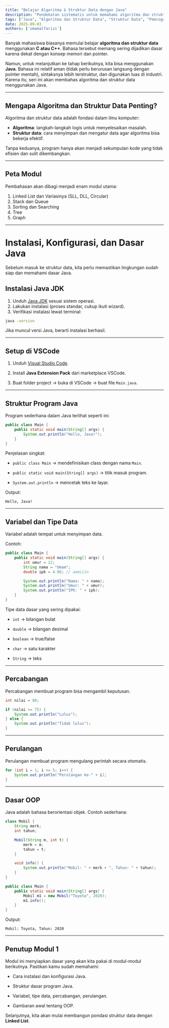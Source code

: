 ```yaml
---
title: "Belajar Algoritma & Struktur Data dengan Java"
description: "Pendekatan sistematis untuk memahami algoritma dan struktur data dengan Java. Dimulai dari instalasi, konfigurasi, hingga dasar-dasar Java sebelum masuk ke struktur data yang lebih kompleks."
tags: ["Java", "Algoritma dan Struktur Data", "Struktur Data", "Pemrograman"]
date: 2025-09-03
authors: ['umamalfarizi']
---
```



Banyak mahasiswa biasanya memulai belajar **algoritma dan struktur data** menggunakan **C atau C++**. Bahasa tersebut memang sering dijadikan dasar karena dekat dengan konsep memori dan pointer.

Namun, untuk melanjutkan ke tahap berikutnya, kita bisa menggunakan **Java**. Bahasa ini relatif aman (tidak perlu berurusan langsung dengan pointer mentah), sintaksnya lebih terstruktur, dan digunakan luas di industri. Karena itu, seri ini akan membahas algoritma dan struktur data menggunakan Java.

---

## Mengapa Algoritma dan Struktur Data Penting?
Algoritma dan struktur data adalah fondasi dalam ilmu komputer:

- **Algoritma**: langkah-langkah logis untuk menyelesaikan masalah.
- **Struktur data**: cara menyimpan dan mengatur data agar algoritma bisa bekerja efektif.

Tanpa keduanya, program hanya akan menjadi sekumpulan kode yang tidak efisien dan sulit dikembangkan.

---

## Peta Modul
Pembahasan akan dibagi menjadi enam modul utama:

1. Linked List dan Variasinya (SLL, DLL, Circular)
2. Stack dan Queue
3. Sorting dan Searching
4. Tree
5. Graph

---

# Instalasi, Konfigurasi, dan Dasar Java

Sebelum masuk ke struktur data, kita perlu memastikan lingkungan sudah siap dan memahami dasar Java.

## Instalasi Java JDK
1. Unduh [Java JDK](https://www.oracle.com/java/technologies/downloads/) sesuai sistem operasi.
2. Lakukan instalasi (proses standar, cukup ikuti wizard).
3. Verifikasi instalasi lewat terminal:

```bash
java -version
````

Jika muncul versi Java, berarti instalasi berhasil.

---

## Setup di VSCode

1. Unduh [Visual Studio Code](https://code.visualstudio.com/).

2. Install **Java Extension Pack** dari marketplace VSCode.

3. Buat folder project → buka di VSCode → buat file `Main.java`.


---

## Struktur Program Java

Program sederhana dalam Java terlihat seperti ini:

```java
public class Main {
    public static void main(String[] args) {
        System.out.println("Hello, Java!");
    }
}
```

Penjelasan singkat:

- `public class Main` → mendefinisikan class dengan nama `Main`.

- `public static void main(String[] args)` → titik masuk program.

- `System.out.println` → mencetak teks ke layar.


Output:

```
Hello, Java!
```

---

## Variabel dan Tipe Data

Variabel adalah tempat untuk menyimpan data.

Contoh:

```java
public class Main {
    public static void main(String[] args) {
        int umur = 12;
        String nama = "Umam";
        double ipk = 4.00; // aamiiin

        System.out.println("Nama: " + nama);
        System.out.println("Umur: " + umur);
        System.out.println("IPK: " + ipk);
    }
}
```

Tipe data dasar yang sering dipakai:

- `int` → bilangan bulat

- `double` → bilangan desimal

- `boolean` → true/false

- `char` → satu karakter

- `String` → teks


---

## Percabangan

Percabangan membuat program bisa mengambil keputusan.

```java
int nilai = 80;

if (nilai >= 75) {
    System.out.println("Lulus");
} else {
    System.out.println("Tidak lulus");
}
```

---

## Perulangan

Perulangan membuat program mengulang perintah secara otomatis.

```java
for (int i = 1; i <= 5; i++) {
    System.out.println("Perulangan ke-" + i);
}
```

---

## Dasar OOP

Java adalah bahasa berorientasi objek. Contoh sederhana:

```java
class Mobil {
    String merk;
    int tahun;

    Mobil(String m, int t) {
        merk = m;
        tahun = t;
    }

    void info() {
        System.out.println("Mobil: " + merk + ", Tahun: " + tahun);
    }
}

public class Main {
    public static void main(String[] args) {
        Mobil m1 = new Mobil("Toyota", 2020);
        m1.info();
    }
}
```

Output:

```
Mobil: Toyota, Tahun: 2020
```

---

## Penutup Modul 1

Modul ini menyiapkan dasar yang akan kita pakai di modul-modul berikutnya.
Pastikan kamu sudah memahami:

- Cara instalasi dan konfigurasi Java.

- Struktur dasar program Java.

- Variabel, tipe data, percabangan, perulangan.

- Gambaran awal tentang OOP.


Selanjutnya, kita akan mulai membangun pondasi struktur data dengan **Linked List**.
